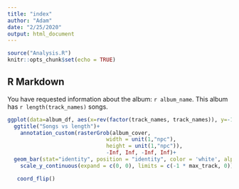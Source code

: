 ```yaml
---
title: "index"
author: "Adam"
date: "2/25/2020"
output: html_document
---
```


```r
source("Analysis.R")
knitr::opts_chunk$set(echo = TRUE)
```

## R Markdown
You have requested information about the album: `r album_name`. This album has `r length(track_names)` songs. 

```r
ggplot(data=album_df, aes(x=rev(factor(track_names, track_names)), y=-1 * track_length)) +
  ggtitle("Songs vs length")+
    annotation_custom(rasterGrob(album_cover, 
                               width = unit(1,"npc"), 
                               height = unit(1,"npc")), 
                               -Inf, Inf, -Inf, Inf)+
  geom_bar(stat="identity", position = "identity", color = 'white', alpha = 1, width = 1, fill = 'white') +
    scale_y_continuous(expand = c(0, 0), limits = c(-1 * max_track, 0)) +

   coord_flip() 

   
```
